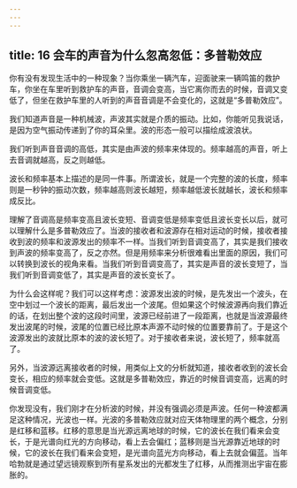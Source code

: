 ```yaml
---
---
---
```

title: 16 会车的声音为什么忽高忽低：多普勒效应
---




你有没有发现生活中的一种现象？当你乘坐一辆汽车，迎面驶来一辆鸣笛的救护车，你坐在车里听到救护车的声音，音调会变高，当它离你而去的时候，音调又变低了，但坐在救护车里的人听到的声音音调是不会变化的，这就是“多普勒效应”。

我们知道声音是一种机械波，声波其实就是介质的振动。比如，你能听见我说话，是因为空气振动传递到了你的耳朵里。波的形态一般可以描绘成波浪状。

我们听到声音音调的高低，其实是由声波的频率来体现的。频率越高的声音，听上去音调就越高，反之则越低。

波长和频率基本上描述的是同一件事。所谓波长，就是一个完整的波的长度，频率则是一秒钟的振动次数，频率越高则波长越短，频率越低波长就越长，波长和频率成反比。

理解了音调高是频率变高且波长变短、音调变低是频率变低且波长变长以后，就可以理解什么是多普勒效应了。当波的接收者和波源存在相对运动的时候，接收者接收到波的频率和波源发出的频率不一样。当我们听到音调变高了，其实是我们接收到声波的频率变高了，反之亦然。但是用频率来分析很难看出里面的原因，我们可以转换到波长的视角来看。当我们听到音调变高了，其实是声音的波长变短了，当我们听到音调变低了，其实是声音的波长变长了。



为什么会这样呢？我们可以这样考虑：波源发出波的时候，是先发出一个波头，在空中划过一个波长的距离，最后发出一个波尾。但如果这个时候波源再向我们靠近的话，在划出整个波的这段时间里，波源已经前进了一段距离，也就是当波源最终发出波尾的时候，波尾的位置已经比原本声源不动时候的位置要靠前了。于是这个波源发出的波就比原本的波的波长短了。对于接收者来说，波长短了，频率就高了。

另外，当波源远离接收者的时候，用类似上文的分析就知道，接收者收到的波长会变长，相应的频率就会变低。这就是多普勒效应，靠近的时候音调变高，远离的时候音调变低。

你发现没有，我们刚才在分析波的时候，并没有强调必须是声波。任何一种波都满足这种情况，光波也一样。光波的多普勒效应就对应天体物理里的两个概念，分别是红移和蓝移。红移的意思是当光源远离地球的时候，它的波长在我们看来会变长，于是光谱向红光的方向移动，看上去会偏红；蓝移则是当光源靠近地球的时候，它的波长在我们看来会变短，是光谱向蓝光方向移动，看上去就会偏蓝。当年哈勃就是通过望远镜观察到所有星系发出的光都发生了红移，从而推测出宇宙在膨胀的。